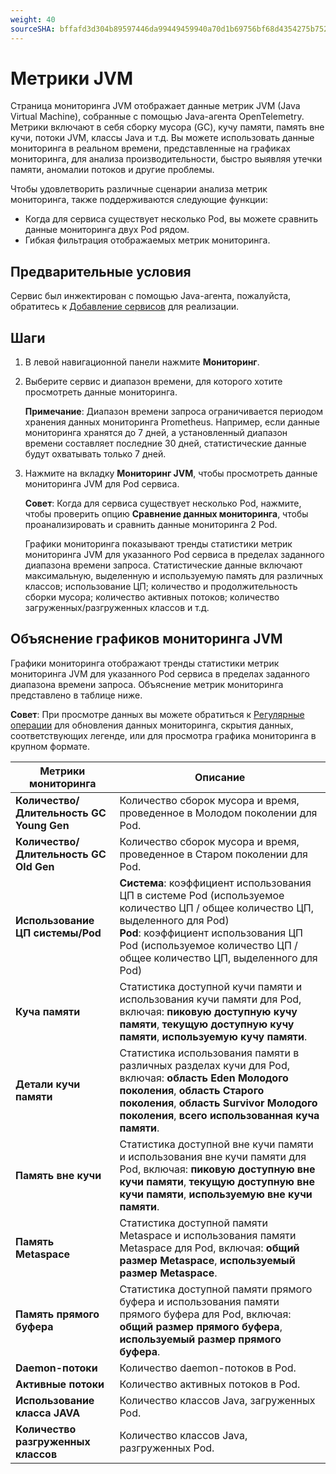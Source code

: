 ```yaml
---
weight: 40
sourceSHA: bffafd3d304b89597446da99449459940a70d1b69756bf68d4354275b752f0bf
---
```


# Метрики JVM

Страница мониторинга JVM отображает данные метрик JVM (Java Virtual Machine), собранные с помощью Java-агента OpenTelemetry. Метрики включают в себя сборку мусора (GC), кучу памяти, память вне кучи, потоки JVM, классы Java и т.д. Вы можете использовать данные мониторинга в реальном времени, представленные на графиках мониторинга, для анализа производительности, быстро выявляя утечки памяти, аномалии потоков и другие проблемы.

Чтобы удовлетворить различные сценарии анализа метрик мониторинга, также поддерживаются следующие функции:

- Когда для сервиса существует несколько Pod, вы можете сравнить данные мониторинга двух Pod рядом.
- Гибкая фильтрация отображаемых метрик мониторинга.

## Предварительные условия

Сервис был инжектирован с помощью Java-агента, пожалуйста, обратитесь к [Добавление сервисов](../../microservice/add-service.md#add-opentelemetry-service) для реализации.

## Шаги

1. В левой навигационной панели нажмите **Мониторинг**.

2. Выберите сервис и диапазон времени, для которого хотите просмотреть данные мониторинга.

   **Примечание**: Диапазон времени запроса ограничивается периодом хранения данных мониторинга Prometheus. Например, если данные мониторинга хранятся до 7 дней, а установленный диапазон времени составляет последние 30 дней, статистические данные будут охватывать только 7 дней.

3. Нажмите на вкладку **Мониторинг JVM**, чтобы просмотреть данные мониторинга JVM для Pod сервиса.

   **Совет**: Когда для сервиса существует несколько Pod, нажмите, чтобы проверить опцию **Сравнение данных мониторинга**, чтобы проанализировать и сравнить данные мониторинга 2 Pod.

   Графики мониторинга показывают тренды статистики метрик мониторинга JVM для указанного Pod сервиса в пределах заданного диапазона времени запроса. Статистические данные включают максимальную, выделенную и используемую память для различных классов; использование ЦП; количество и продолжительность сборки мусора; количество активных потоков; количество загруженных/разгруженных классов и т.д.

## Объяснение графиков мониторинга JVM

Графики мониторинга отображают тренды статистики метрик мониторинга JVM для указанного Pod сервиса в пределах заданного диапазона времени запроса. Объяснение метрик мониторинга представлено в таблице ниже.

**Совет**: При просмотре данных вы можете обратиться к [Регулярные операции](./otel_traffic_metrics.mdx#regular-operations) для обновления данных мониторинга, скрытия данных, соответствующих легенде, или для просмотра графика мониторинга в крупном формате.

| Метрики мониторинга             | Описание                                                                                                                                                                                                    |
| ------------------------------- | ------------------------------------------------------------------------------------------------------------------------------------------------------------------------------------------------------------ |
| **Количество/Длительность GC Young Gen** | Количество сборок мусора и время, проведенное в Молодом поколении для Pod.                                                                                                                        |
| **Количество/Длительность GC Old Gen**   | Количество сборок мусора и время, проведенное в Старом поколении для Pod.                                                                                                                          |
| **Использование ЦП системы/Pod**        | **Система**: коэффициент использования ЦП в системе Pod (используемое количество ЦП / общее количество ЦП, выделенного для Pod)<br />**Pod**: коэффициент использования ЦП Pod (используемое количество ЦП / общее количество ЦП, выделенного для Pod) |
| **Куча памяти**                 | Статистика доступной кучи памяти и использования кучи памяти для Pod, включая: **пиковую доступную кучу памяти**, **текущую доступную кучу памяти**, **используемую кучу памяти**.                                   |
| **Детали кучи памяти**         | Статистика использования памяти в различных разделах кучи для Pod, включая: **область Eden Молодого поколения**, **область Старого поколения**, **область Survivor Молодого поколения**, **всего использованная куча памяти**.   |
| **Память вне кучи**             | Статистика доступной вне кучи памяти и использования вне кучи памяти для Pod, включая: **пиковую доступную вне кучи памяти**, **текущую доступную вне кучи памяти**, **используемую вне кучи памяти**.          |
| **Память Metaspace**            | Статистика доступной памяти Metaspace и использования памяти Metaspace для Pod, включая: **общий размер Metaspace**, **используемый размер Metaspace**.                                                      |
| **Память прямого буфера**        | Статистика доступной памяти прямого буфера и использования памяти прямого буфера для Pod, включая: **общий размер прямого буфера**, **используемый размер прямого буфера**.                                   |
| **Daemon-потоки**              | Количество daemon-потоков в Pod.                                                                                                                                                                          |
| **Активные потоки**              | Количество активных потоков в Pod.                                                                                                                                                                          |
| **Использование класса JAVA**            | Количество классов Java, загруженных Pod.                                                                                                                                                                 |
| **Количество разгруженных классов**        | Количество классов Java, разгруженных Pod.                                                                                                                                                               |
